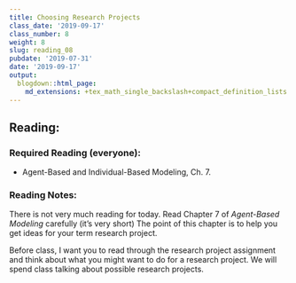 ```yaml
---
title: Choosing Research Projects
class_date: '2019-09-17'
class_number: 8
weight: 8
slug: reading_08
pubdate: '2019-07-31'
date: '2019-09-17'
output:
  blogdown::html_page:
    md_extensions: +tex_math_single_backslash+compact_definition_lists
---
```

## Reading:

### Required Reading (everyone):
* Agent-Based and Individual-Based Modeling, Ch. 7.

### Reading Notes:

There is not very much reading for today. Read Chapter 7 of _Agent-Based Modeling_ carefully (it's very short) The point of this chapter is to help you get ideas for your term research project.

Before class, I want you to read through the research project assignment and think about what you might want to do for a research project. We will spend class talking about possible research projects.

